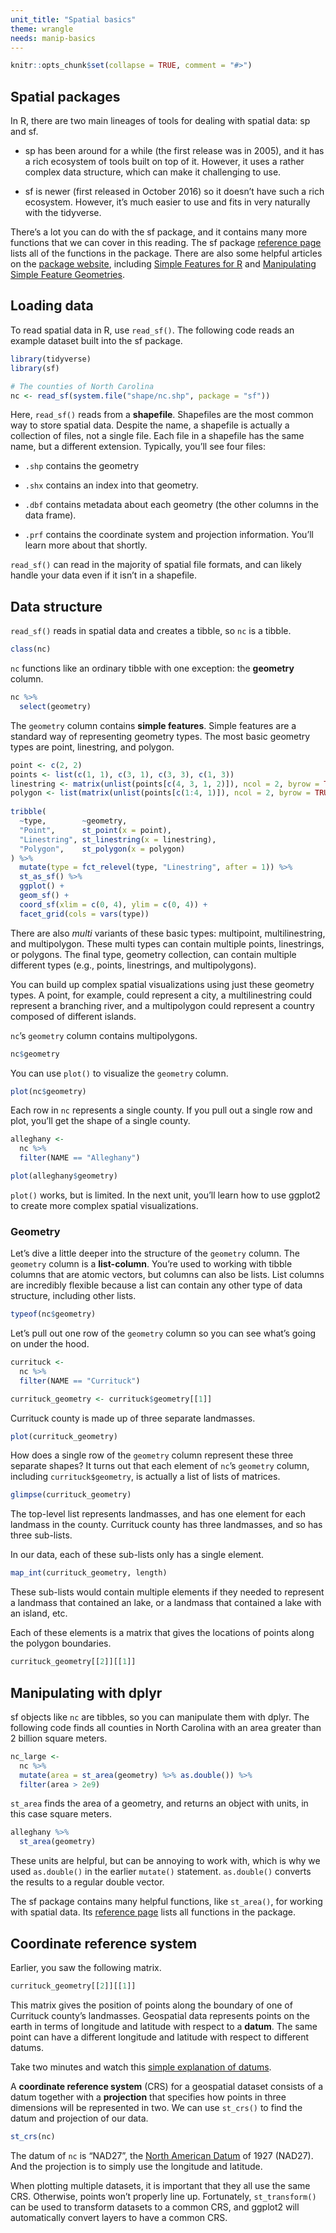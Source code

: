 ```yaml
---
unit_title: "Spatial basics"
theme: wrangle
needs: manip-basics
---
```


```r
knitr::opts_chunk$set(collapse = TRUE, comment = "#>")
```

## Spatial packages

In R, there are two main lineages of tools for dealing with spatial data: sp and sf. 

* sp has been around for a while (the first release was in 2005), and it has a
  rich ecosystem of tools built on top of it. However, it uses a rather 
  complex data structure, which can make it challenging to use. 
  
* sf is newer (first released in October 2016) so it doesn't have such a 
  rich ecosystem. However, it's much easier to use and fits in very naturally 
  with the tidyverse. 
  
There's a lot you can do with the sf package, and it contains many more functions that we can cover in this reading. The sf package [reference page](https://r-spatial.github.io/sf/reference/index.html) lists all of the functions in the package. There are also some helpful articles on the [package website](https://r-spatial.github.io/sf/), including [Simple Features for R](https://r-spatial.github.io/sf/articles/sf1.html) and [Manipulating Simple Feature Geometries](https://r-spatial.github.io/sf/articles/sf3.html). 

## Loading data

To read spatial data in R, use `read_sf()`. The following code reads an example dataset built into the sf package.

```r
library(tidyverse)
library(sf)

# The counties of North Carolina
nc <- read_sf(system.file("shape/nc.shp", package = "sf"))
```

Here, `read_sf()` reads from a __shapefile__. Shapefiles are the most common way to store spatial data. Despite the name, a shapefile is actually a collection of files, not a single file. Each file in a shapefile has the same name, but a different extension. Typically, you'll see four files:

* `.shp` contains the geometry 

* `.shx` contains an index into that geometry.

* `.dbf` contains metadata about each geometry (the other columns in the data
  frame).

* `.prf` contains the coordinate system and projection information. You'll 
  learn more about that shortly.
  
`read_sf()` can read in the majority of spatial file formats, and can likely handle your data even if it isn't in a shapefile.

## Data structure

`read_sf()` reads in spatial data and creates a tibble, so `nc` is a tibble.

```r
class(nc)
```

`nc` functions like an ordinary tibble with one exception: the __geometry__ column. 

```r
nc %>% 
  select(geometry)
```

The `geometry` column contains __simple features__. Simple features are a standard way of representing geometry types. The most basic geometry types are point, linestring, and polygon.

```r
point <- c(2, 2)
points <- list(c(1, 1), c(3, 1), c(3, 3), c(1, 3))
linestring <- matrix(unlist(points[c(4, 3, 1, 2)]), ncol = 2, byrow = TRUE)
polygon <- list(matrix(unlist(points[c(1:4, 1)]), ncol = 2, byrow = TRUE))
  
tribble(
  ~type,        ~geometry,
  "Point",      st_point(x = point),
  "Linestring", st_linestring(x = linestring),
  "Polygon",    st_polygon(x = polygon)
) %>% 
  mutate(type = fct_relevel(type, "Linestring", after = 1)) %>% 
  st_as_sf() %>% 
  ggplot() +
  geom_sf() +
  coord_sf(xlim = c(0, 4), ylim = c(0, 4)) +
  facet_grid(cols = vars(type)) 
```

There are also _multi_ variants of these basic types: multipoint, multilinestring, and multipolygon. These multi types can contain multiple points, linestrings, or polygons. The final type, geometry collection, can contain multiple different types (e.g., points, linestrings, and multipolygons).

You can build up complex spatial visualizations using just these geometry types. A point, for example, could represent a city, a multilinestring could represent a branching river, and a multipolygon could represent a country composed of different islands. 

`nc`'s `geometry` column contains multipolygons. 

```r
nc$geometry
```

You can use `plot()` to visualize the `geometry` column.

```r
plot(nc$geometry)
```

Each row in `nc` represents a single county. If you pull out a single row and plot, you'll get the shape of a single county. 

```r
alleghany <- 
  nc %>% 
  filter(NAME == "Alleghany")

plot(alleghany$geometry)
```

`plot()` works, but is limited. In the next unit, you'll learn how to use ggplot2 to create more complex spatial visualizations. 

### Geometry

Let's dive a little deeper into the structure of the `geometry` column. The `geometry` column is a __list-column__. You're used to working with tibble columns that are atomic vectors, but columns can also be lists. List columns are incredibly flexible because a list can contain any other type of data structure, including other lists. 

```r
typeof(nc$geometry)
```

Let's pull out one row of the `geometry` column so you can see what's going on under the hood.

```r
currituck <- 
  nc %>% 
  filter(NAME == "Currituck")

currituck_geometry <- currituck$geometry[[1]]
```

Currituck county is made up of three separate landmasses.

```r
plot(currituck_geometry)
```

How does a single row of the `geometry` column represent these three separate shapes? It turns out that each element of `nc`'s `geometry` column, including `currituck$geometry`, is actually a list of lists of matrices.

```r
glimpse(currituck_geometry)
```

The top-level list represents landmasses, and has one element for each landmass in the county. Currituck county has three landmasses, and so has three sub-lists.

In our data, each of these sub-lists only has a single element. 

```r
map_int(currituck_geometry, length)
```

These sub-lists would contain multiple elements if they needed to represent a landmass that contained an lake, or a landmass that contained a lake with an island, etc. 
    
Each of these elements is a matrix that gives the locations of points along the polygon boundaries.
    
```r
currituck_geometry[[2]][[1]]
```
  
## Manipulating with dplyr

sf objects like `nc` are tibbles, so you can manipulate them with dplyr. The following code finds all counties in North Carolina with an area greater than 2 billion square meters.

```r
nc_large <-
  nc %>%
  mutate(area = st_area(geometry) %>% as.double()) %>%
  filter(area > 2e9) 
```

`st_area` finds the area of a geometry, and returns an object with units, in this case square meters.

```r
alleghany %>% 
  st_area(geometry)
```

These units are helpful, but can be annoying to work with, which is why we used `as.double()` in the earlier `mutate()` statement. `as.double()` converts the results to a regular double vector.

The sf package contains many helpful functions, like `st_area()`, for working with spatial data. Its [reference page](https://r-spatial.github.io/sf/reference/index.html) lists all functions in the package.

## Coordinate reference system

Earlier, you saw the following matrix.

```r
currituck_geometry[[2]][[1]]
```

This matrix gives the position of points along the boundary of one of Currituck county's landmasses. Geospatial data represents points on the earth in terms of longitude and latitude with respect to a __datum__. The same point can have a different longitude and latitude with respect to different datums.

Take two minutes and watch this [simple explanation of datums](https://www.youtube.com/watch?v=xKGlMp__jog).

A __coordinate reference system__ (CRS) for a geospatial dataset consists of a datum together with a __projection__ that specifies how points in three dimensions will be represented in two. We can use `st_crs()` to find the datum and projection of our data.

```r
st_crs(nc)
```

The datum of `nc` is "NAD27", the [North American Datum](https://en.wikipedia.org/wiki/North_American_Datum) of 1927 (NAD27). And the projection is to simply use the longitude and latitude.

When plotting multiple datasets, it is important that they all use the same CRS. Otherwise, points won't properly line up. Fortunately, `st_transform()` can be used to transform datasets to a common CRS, and ggplot2 will automatically convert layers to have a common CRS.

